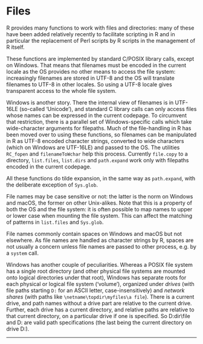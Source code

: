 #  Files
<p>R provides many functions to work with files and directories: many of these have been added relatively recently to facilitate scripting in R and in particular the replacement of Perl scripts by R scripts in the management of R itself.</p>
<p>These functions are implemented by standard C/POSIX library calls, except on Windows. That means that filenames must be encoded in the current locale as the OS provides no other means to access the file system: increasingly filenames are stored in UTF-8 and the OS will translate filenames to UTF-8 in other locales. So using a UTF-8 locale gives transparent access to the whole file system.</p>
<p>Windows is another story. There the internal view of filenames is in UTF-16LE (so-called ‘Unicode’), and standard C library calls can only access files whose names can be expressed in the current codepage. To circumvent that restriction, there is a parallel set of Windows-specific calls which take wide-character arguments for filepaths. Much of the file-handling in R has been moved over to using these functions, so filenames can be manipulated in R as UTF-8 encoded character strings, converted to wide characters (which on Windows are UTF-16LE) and passed to the OS. The utilities <code class="calibre2">RC_fopen</code> and <code class="calibre2">filenameToWchar</code> help this process. Currently <code class="calibre2">file.copy</code> to a directory, <code class="calibre2">list.files</code>, <code class="calibre2">list.dirs</code> and <code class="calibre2">path.expand</code> work only with filepaths encoded in the current codepage.</p>
<p>All these functions do tilde expansion, in the same way as <code class="calibre2">path.expand</code>, with the deliberate exception of <code class="calibre2">Sys.glob</code>.</p>
<p>File names may be case sensitive or not: the latter is the norm on Windows and macOS, the former on other Unix-alikes. Note that this is a property of both the OS and the file system: it is often possible to map names to upper or lower case when mounting the file system. This can affect the matching of patterns in <code class="calibre2">list.files</code> and <code class="calibre2">Sys.glob</code>.</p>
<p>File names commonly contain spaces on Windows and macOS but not elsewhere. As file names are handled as character strings by R, spaces are not usually a concern unless file names are passed to other process, e.g. by a <code class="calibre2">system</code> call.</p>
<p>Windows has another couple of peculiarities. Whereas a POSIX file system has a single root directory (and other physical file systems are mounted onto logical directories under that root), Windows has separate roots for each physical or logical file system (‘volume’), organized under <em>drives</em> (with file paths starting <code class="calibre2">D:</code> for an ASCII letter, case-insensitively) and <em>network shares</em> (with paths like <code class="calibre2">&#92;netname&#92;topdir&#92;myfiles&#92;a file</code>). There is a current drive, and path names without a drive part are relative to the current drive. Further, each drive has a current directory, and relative paths are relative to that current directory, on a particular drive if one is specified. So D:dir&#92;file and D: are valid path specifications (the last being the current directory on drive D:).</p>
<hr />
<p><a href="" id="Graphics-Devices"></a> <a href="" id="Graphics"></a></p>
<div id="calibre_pb_13" class="calibre6">

</div>


